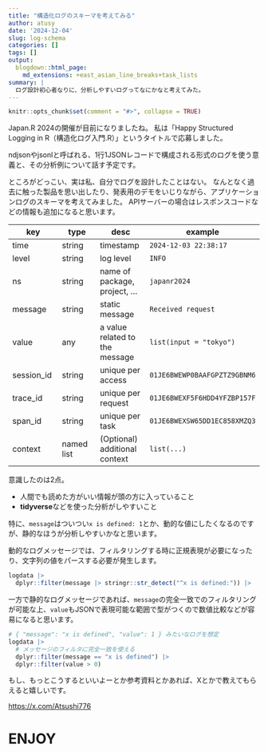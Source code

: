 ```yaml
---
title: "構造化ログのスキーマを考えてみる"
author: atusy
date: '2024-12-04'
slug: log-schema
categories: []
tags: []
output:
  blogdown::html_page:
    md_extensions: +east_asian_line_breaks+task_lists
summary: |
  ログ設計初心者なりに、分析しやすいログってなにかなと考えてみた。
---
```


```r
knitr::opts_chunk$set(comment = "#>", collapse = TRUE)
```

Japan.R 2024の開催が目前になりましたね。
私は「Happy Structured Logging in R（構造化ログ入門.R）」というタイトルで応募しました。

ndjsonやjsonlと呼ばれる、1行1JSONレコードで構成される形式のログを使う意義と、その分析例について話す予定です。

ところがどっこい、実は私、自分でログを設計したことはない。
なんとなく過去に触った製品を思い出したり、発表用のデモをいじりながら、アプリケーションログのスキーマを考えてみました。
APIサーバーの場合はレスポンスコードなどの情報も追加になると思います。

| key | type | desc | example |
| --- | --- | --- | --- |
| time | string | timestamp | `2024-12-03 22:38:17` |
| level | string | log level | `INFO` |
| ns | string | name of package, project, ... | `japanr2024` |
| message | string | static message | `Received request` |
| value | any | a value related to the message | `list(input = "tokyo")` |
| session_id | string | unique per access | `01JE6BWEWP0BAAFGPZTZ9GBNM6` |
| trace_id | string | unique per request | `01JE6BWEXF5F6HDD4YFZBP157F` |
| span_id | string | unique per task | `01JE6BWEXSW65DD1EC858XMZQ3` |
| context | named list | (Optional) additional context | `list(...)` |

意識したのは2点。

- 人間でも読めた方がいい情報が頭の方に入っていること
- **tidyverse**などを使った分析がしやすいこと

特に、`message`はついつい`x is defined: 1`とか、動的な値にしたくなるのですが、静的なほうが分析しやすいかなと思います。

動的なログメッセージでは、フィルタリングする時に正規表現が必要になったり、文字列の値をパースする必要が発生します。

```r
logdata |>
  dplyr::filter(message |> stringr::str_detect("^x is defined:")) |>
```

一方で静的なログメッセージであれば、`message`の完全一致でのフィルタリングが可能な上、`value`もJSONで表現可能な範囲で型がつくので数値比較などが容易になると思います。

```r
# { "message": "x is defined", "value": 1 } みたいなログを想定
logdata |>
  # メッセージのフィルタに完全一致を使える
  dplyr::filter(message == "x is defined") |>
  dplyr::filter(value > 0)
```

もし、もっとこうするといいよーとか参考資料とかあれば、Xとかで教えてもらえると嬉しいです。

<https://x.com/Atsushi776>

# ENJOY

